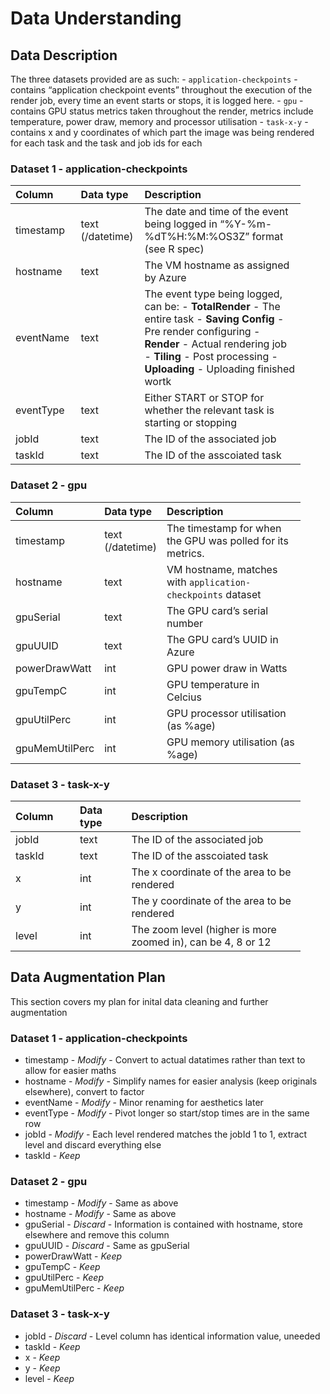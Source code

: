 # Data Understanding

## Data Description
The three datasets provided are as such:
- `application-checkpoints` - contains "application checkpoint events" throughout the execution of the render job, every time an event starts or stops, it is logged here.
- `gpu` - contains GPU status metrics taken throughout the render, metrics include temperature, power draw, memory and processor utilisation
- `task-x-y` - contains x and y coordinates of which part the image was being rendered for each task and the task and job ids for each


### Dataset 1 - application-checkpoints

---------------------------------------------------------------------
Column         Data type   Description
-------        ----------  --------------------------------------
timestamp      text        The date and time of the event being logged in "%Y-%m-%dT%H:%M:%OS3Z" format (see R spec)
               (/datetime) 

hostname       text        The VM hostname as assigned by Azure

eventName      text        The event type being logged, can be:
                           - **TotalRender** - The entire task
                           - **Saving Config** - Pre render configuring
                           - **Render** - Actual rendering job
                           - **Tiling** - Post processing
                           - **Uploading** - Uploading finished wortk

eventType      text        Either START or STOP for whether the relevant task is starting or stopping

jobId          text        The ID of the associated job

taskId         text        The ID of the asscoiated task
-------------------------------------------------------------------------


### Dataset 2 - gpu

---------------------------------------------------------------------
Column         Data type   Description
-------        ----------  --------------------------------------
timestamp      text        The timestamp for when the GPU was polled for its metrics.
               (/datetime) 

hostname       text        VM hostname, matches with `application-checkpoints` dataset

gpuSerial      text        The GPU card's serial number

gpuUUID        text        The GPU card's UUID in Azure

powerDrawWatt  int         GPU power draw in Watts

gpuTempC       int         GPU temperature in Celcius

gpuUtilPerc    int         GPU processor utilisation (as %age)

gpuMemUtilPerc int         GPU memory utilisation (as %age)
----------------------------------------------------------------------


### Dataset 3 - task-x-y

---------------------------------------------------------------------
Column         Data type   Description
-------        ----------  --------------------------------------
jobId          text        The ID of the associated job

taskId         text        The ID of the asscoiated task

x              int         The x coordinate of the area to be rendered

y              int         The y coordinate of the area to be rendered

level          int         The zoom level (higher is more zoomed in), can be 4, 8 or 12
-------------------------------------

## Data Augmentation Plan
This section covers my plan for inital data cleaning and further augmentation

### Dataset 1 - application-checkpoints
- timestamp - *Modify* - Convert to actual datatimes rather than text to allow for easier maths
- hostname - *Modify* - Simplify names for easier analysis (keep originals elsewhere), convert to factor
- eventName - *Modify* - Minor renaming for aesthetics later
- eventType - *Modify* - Pivot longer so start/stop times are in the same row
- jobId - *Modify* - Each level rendered matches the jobId 1 to 1, extract level and discard everything else
- taskId - *Keep*

### Dataset 2 - gpu
- timestamp - *Modify* - Same as above
- hostname - *Modify* - Same as above
- gpuSerial - *Discard* - Information is contained with hostname, store elsewhere and remove this column
- gpuUUID - *Discard* - Same as gpuSerial
- powerDrawWatt - *Keep*
- gpuTempC - *Keep*
- gpuUtilPerc - *Keep*
- gpuMemUtilPerc - *Keep*

### Dataset 3 - task-x-y
- jobId - *Discard* - Level column has identical information value, uneeded
- taskId - *Keep*
- x - *Keep*
- y - *Keep*
- level - *Keep*